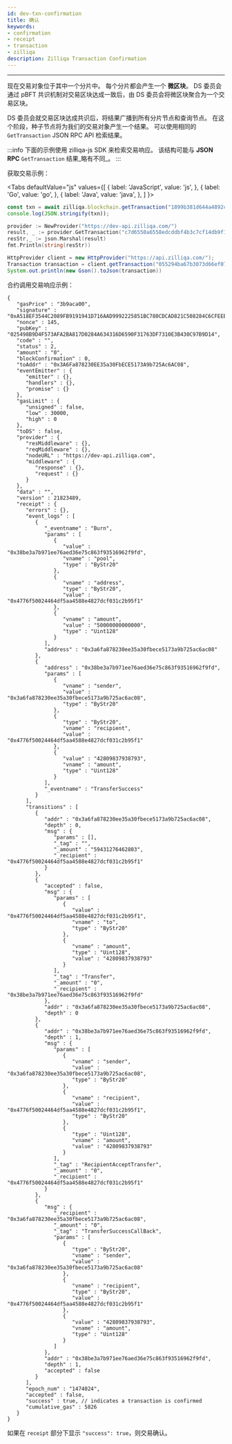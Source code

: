 ```yaml
---
id: dev-txn-confirmation
title: 确认
keywords: 
- confirmation
- receipt
- transaction
- zilliqa
description: Zilliqa Transaction Confirmation
---
```

---
现在交易对象位于其中一个分片中。 每个分片都会产生一个 __微区块__。 DS 委员会通过 pBFT 共识机制对交易区块达成一致后，由 DS 委员会将微区块聚合为一个交易区块。

DS 委员会就交易区块达成共识后，将结果广播到所有分片节点和查询节点。 在这个阶段，种子节点将为我们的交易对象产生一个结果。 可以使用相同的 `GetTransaction` JSON RPC API 检索结果。

:::info
下面的示例使用 zilliqa-js SDK 来检索交易响应。 该结构可能与 __JSON RPC__ `GetTransaction` 结果_略有不同_。
:::

获取交易示例：


<Tabs
  defaultValue="js"
  values={[
    { label: 'JavaScript', value: 'js', },
    { label: 'Go', value: 'go', },
    { label: 'Java', value: 'java', },
  ]
}>
<TabItem value="js">

```js
const txn = await zilliqa.blockchain.getTransaction("1899b381d644a4892ca5ba5d8d60bbcc7bd121d511d55e438a8ddbdcc53272c4");
console.log(JSON.stringify(txn));
```

</TabItem>
<TabItem value="go">

```go
provider := NewProvider("https://dev-api.zilliqa.com/")
result, _ := provider.GetTransaction("c7d6550a6558edcddbf4b3c7cf14db9f1025200b89bcbcd6a570c84db58d554f")
resStr,_ := json.Marshal(result)
fmt.Println(string(resStr))
```

</TabItem>
<TabItem value="java">

```java
HttpProvider client = new HttpProvider("https://api.zilliqa.com/");
Transaction transaction = client.getTransaction("055294ba67b3073d66ef078fb149dfb0490b2d46156479a9f2c9327fb762f4e9").getResult();
System.out.println(new Gson().toJson(transaction))
```

</TabItem>
</Tabs>


合约调用交易响应示例：
```
{
   "gasPrice" : "3b9aca00",
   "signature" : "0xA518EF3544C2089FB9191941D716AAD9992225851BC780CDCAD821C508284C6CFEEB9E57666B3527923910BC9C20D0192A748FDAFC4037085AF4FF9F378FAF11",
   "nonce" : 145,
   "pubKey" : "025498B9D4F573AFA2BA817D0284A634316D6590F31763DF7310E3B430C97B9D14",
   "code" : "",
   "status" : 2,
   "amount" : "0",
   "blockConfirmation" : 0,
   "toAddr" : "0x3A6Fa878230EE35a30FbECE5173A9b725Ac6AC08",
   "eventEmitter" : {
      "emitter" : {},
      "handlers" : {},
      "promise" : {}
   },
   "gasLimit" : {
      "unsigned" : false,
      "low" : 30000,
      "high" : 0
   },
   "toDS" : false,
   "provider" : {
      "resMiddleware" : {},
      "reqMiddleware" : {},
      "nodeURL" : "https://dev-api.zilliqa.com",
      "middleware" : {
         "response" : {},
         "request" : {}
      }
   },
   "data" : "",
   "version" : 21823489,
   "receipt" : {
      "errors" : {},
      "event_logs" : [
         {
            "_eventname" : "Burn",
            "params" : [
               {
                  "value" : "0x38be3a7b971ee76aed36e75c863f93516962f9fd",
                  "vname" : "pool",
                  "type" : "ByStr20"
               },
               {
                  "vname" : "address",
                  "type" : "ByStr20",
                  "value" : "0x4776f50024464df5aa4588e4827dcf031c2b95f1"
               },
               {
                  "vname" : "amount",
                  "value" : "50000000000000",
                  "type" : "Uint128"
               }
            ],
            "address" : "0x3a6fa878230ee35a30fbece5173a9b725ac6ac08"
         },
         {
            "address" : "0x38be3a7b971ee76aed36e75c863f93516962f9fd",
            "params" : [
               {
                  "vname" : "sender",
                  "value" : "0x3a6fa878230ee35a30fbece5173a9b725ac6ac08",
                  "type" : "ByStr20"
               },
               {
                  "type" : "ByStr20",
                  "vname" : "recipient",
                  "value" : "0x4776f50024464df5aa4588e4827dcf031c2b95f1"
               },
               {
                  "value" : "42809837938793",
                  "vname" : "amount",
                  "type" : "Uint128"
               }
            ],
            "_eventname" : "TransferSuccess"
         }
      ],
      "transitions" : [
         {
            "addr" : "0x3a6fa878230ee35a30fbece5173a9b725ac6ac08",
            "depth" : 0,
            "msg" : {
               "params" : [],
               "_tag" : "",
               "_amount" : "59431276462803",
               "_recipient" : "0x4776f50024464df5aa4588e4827dcf031c2b95f1"
            }
         },
         {
            "accepted" : false,
            "msg" : {
               "params" : [
                  {
                     "value" : "0x4776f50024464df5aa4588e4827dcf031c2b95f1",
                     "vname" : "to",
                     "type" : "ByStr20"
                  },
                  {
                     "vname" : "amount",
                     "type" : "Uint128",
                     "value" : "42809837938793"
                  }
               ],
               "_tag" : "Transfer",
               "_amount" : "0",
               "_recipient" : "0x38be3a7b971ee76aed36e75c863f93516962f9fd"
            },
            "addr" : "0x3a6fa878230ee35a30fbece5173a9b725ac6ac08",
            "depth" : 0
         },
         {
            "addr" : "0x38be3a7b971ee76aed36e75c863f93516962f9fd",
            "depth" : 1,
            "msg" : {
               "params" : [
                  {
                     "vname" : "sender",
                     "value" : "0x3a6fa878230ee35a30fbece5173a9b725ac6ac08",
                     "type" : "ByStr20"
                  },
                  {
                     "vname" : "recipient",
                     "value" : "0x4776f50024464df5aa4588e4827dcf031c2b95f1",
                     "type" : "ByStr20"
                  },
                  {
                     "type" : "Uint128",
                     "vname" : "amount",
                     "value" : "42809837938793"
                  }
               ],
               "_tag" : "RecipientAcceptTransfer",
               "_amount" : "0",
               "_recipient" : "0x4776f50024464df5aa4588e4827dcf031c2b95f1"
            }
         },
         {
            "msg" : {
               "_recipient" : "0x3a6fa878230ee35a30fbece5173a9b725ac6ac08",
               "_amount" : "0",
               "_tag" : "TransferSuccessCallBack",
               "params" : [
                  {
                     "type" : "ByStr20",
                     "vname" : "sender",
                     "value" : "0x3a6fa878230ee35a30fbece5173a9b725ac6ac08"
                  },
                  {
                     "vname" : "recipient",
                     "type" : "ByStr20",
                     "value" : "0x4776f50024464df5aa4588e4827dcf031c2b95f1"
                  },
                  {
                     "value" : "42809837938793",
                     "vname" : "amount",
                     "type" : "Uint128"
                  }
               ]
            },
            "addr" : "0x38be3a7b971ee76aed36e75c863f93516962f9fd",
            "depth" : 1,
            "accepted" : false
         }
      ],
      "epoch_num" : "1474024",
      "accepted" : false,
      "success" : true, // indicates a transaction is confirmed
      "cumulative_gas" : 5826
   }
}
```
如果在 `receipt` 部分下显示 `"success": true`，则交易确认。